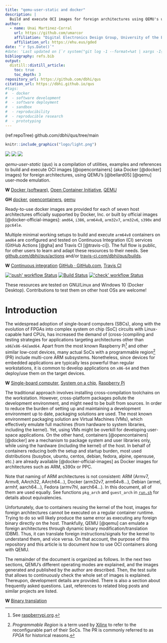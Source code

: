 ```yaml
---
title: "qemu-user-static and docker"
description: |
  Build and execute OCI images for foreign architectures using QEMU's user-mode emulation
author:
  - name: Unai Martinez-Corral
    url: https://github.com/umarcor
    affiliation: "Digital Electronics Design Group, University of the Basque Country (UPV/EHU)"
    affiliation_url: https://ehu.eus/gded
date: "`r Sys.Date()`"
#date: 'Last updated on [`r system("git log -1 --format=%at | xargs -I{} date -d @{} +%Y/%m/%d", intern=TRUE)`](https://github.com/umarcor/ghdl-cosim/commit/`r system("git rev-parse HEAD", intern=TRUE)`) and generated on `r format(Sys.time(), "%Y/%m/%d")`'
bibliography: refs.bib
output:
  distill::distill_article:
    toc: true
    toc_depth: 3
repository_url: https://github.com/dbhi/qus
citation_url: https://dbhi.github.io/qus
#tags:
#  - docker
#  - software development
#  - software deployment
#  - sandbox
#  - reproducibility
#  - reproducible research
#  - prototyping
---
```


(ref:repoTree) github.com/dbhi/qus/tree/main

```r
knitr::include_graphics("logo/light.png")
```

<aside>
  <a
    title="'dbhi/qus' GitHub repository"
    href="https://github.com/dbhi/qus"
  ><img
    src="https://img.shields.io/github/stars/dbhi/qus?longCache=true&style=flat-square&label=dbhi%2Fqus&logo=github&color=ec563c"
    data-external="1"
  ></a><!--
  -->
  <a
    title="Docker Hub"
    href="https://hub.docker.com/r/aptman/qus/"
  ><img
    src="https://img.shields.io/docker/pulls/aptman/qus.svg?longCache=true&style=flat-square&logo=docker&logoColor=fff&label=aptman%2Fqus"
    data-external="1"
  ></a><!--
  -->
  <a
    title="Releases"
    href="https://github.com/dbhi/qus/releases"
  ><img
    src="https://img.shields.io/github/commits-since/dbhi/qus/latest.svg?longCache=true&style=flat-square"
    data-external="1"
  ></a>
</aside>

*qemu-user-static* (*qus*) is a compilation of utilities, examples and references to build and execute OCI images [@opencontainers] (aka Docker [@docker] images) for foreign architectures, using QEMU's [@bellard05] [@qemu] user-mode emulation.

<aside>
**W** [Docker (software)](https://en.wikipedia.org/wiki/Docker_%28software%29), [Open Container Initiative](https://en.wikipedia.org/wiki/Open_Container_Initiative), [QEMU](https://en.wikipedia.org/wiki/QEMU)

**GH** [docker](https://github.com/docker), [opencontainers](https://github.com/opencontainers), [qemu](https://github.com/qemu)
</aside>

Ready-to-use docker images are provided for each of seven host architectures officially supported by Docker, Inc. or built by official images [@docker-official-images]: `amd64`, `i386`, `arm64v8`, `arm32v7`, `arm32v6`, `s390x` and `ppc64le`.

Multiple minimal working setups to build and execute `arm64v8` containers on `amd64` are configured and tested on Continuous Integration (CI) services (GitHub Actions [@gha] and Travis CI [@travis-ci]). The full flow is public, for other users to learn and adapt these resources to their needs. See [github.com/dbhi/qus/actions](https://github.com/dbhi/qus/actions) and/or [travis-ci.com/dbhi/qus/builds](https://travis-ci.com/dbhi/qus/builds).

<aside>
**W** [Continuous integration](https://en.wikipedia.org/wiki/Continuous_integration) [GitHub · GitHub.com](https://en.wikipedia.org/wiki/GitHub#GitHub.com), [Travis CI](https://en.wikipedia.org/wiki/Travis_CI)

<a
  title="'push' workflow Status"
  href="https://github.com/dbhi/qus/actions?query=workflow%3Apush"
><img
  alt="'push' workflow Status"
  src="https://img.shields.io/github/workflow/status/dbhi/qus/push?longCache=true&style=flat-square&logo=github&label=push"
  data-external="1"
></a><!--
-->
<a
  title="Build Status"
  href="https://travis-ci.com/dbhi/qus/builds"
><img
  alt="Build Status"
  src="https://img.shields.io/travis/com/dbhi/qus/master.svg?longCache=true&style=flat-square&logo=travis-ci&logoColor=fff&label=travis"
  data-external="1"
></a><!--
-->
<a
  title="'check' workflow Status"
  href="https://github.com/dbhi/qus/actions?query=workflow%3Acheck"
><img
  alt="'check' workflow Status"
  src="https://img.shields.io/github/workflow/status/dbhi/qus/check?longCache=true&style=flat-square&logo=github&label=check"
  data-external="1"
></a>
</aside>

These resources are tested on GNU/Linux and Windows 10 (Docker Desktop). Contributions to test them on other host OSs are welcome!

# Introduction

The widespread adoption of single-board computers (SBCs), along with the evolution of FPGAs into complex system on chip (SoC) circuits with Linux-capable hard CPUs, has increased the demand of (cross-)compiling and testing strategies for applications targeting architectures other than `x86`/`x86-64`/`amd64`. Apart from the most known Raspberry Pi^[See [raspberrypi.org](https://www.raspberrypi.org/).] and other similar low-cost devices, many actual SoCs with a programmable region^[*Programmable Region* is a term used by [Xilinx](https://www.xilinx.com/) to refer to the reconfigurable part of their SoCs. The PR is commonly referred to as *FPGA* for historical reasons.] (PR) include multi-core ARM subsystems. Nonetheless, since devices for embedded applications are typically less powerful than regular workstations, it is common to develop applications on `x86-64` and then deploy/use them on the target devices.

<aside>
**W** [Single-board computer](https://en.wikipedia.org/wiki/Single-board_computer), [System on a chip](https://en.wikipedia.org/wiki/System_on_a_chip), [Raspberry Pi](https://en.wikipedia.org/wiki/Raspberry_Pi)
</aside>

The traditional approach involves installing cross-compilation toolchains on the workstation. However, cross-platform packages pollute the development environment, and might need to be built from sources. In order to reduce the burden of setting up and maintaining a development environment up to date, packaging solutions are used. The most known environment packaging solution are Virtual Machines (VMs), which effectively emulate full machines (from hardware to system libraries, including the kernel). Yet, using VMs might be overkill for developing user-space applications. On the other hand, containers [@opencontainers] [@docker] are a mechanism to package system and user libraries only, while using the hardware (including the kernel) of the host. In behalf of containers reducing both the setup and startup burden, most used distributions (busybox, ubuntu, centos, debian, fedora, alpine, opensuse, etc.) are already available [@docker-official-images] as Docker images for architectures such as ARM, s390x or PPC.

<aside>
Note that naming of ARM architectures is not consistent: ARM (Armv7, Armv8, AArch32, AArch64...), Docker (arm32v7, arm64v8...), Debian (armel, armhf, aarch64...), Fedora (armv7hl, aarch64...). In this document, all of them are used equally. See functions `pkg_arch` and `guest_arch` in [`run.sh`](https://(ref:repoTree)/run.sh) for details about equivalencies.
</aside>

Unfortunately, due to containers reusing the kernel of the host, images for foreign architectures cannot be executed on a regular container runtime. Trying to do so will likely produce the same error as executing any foreign binary directly on the host. Thankfully, QEMU [@qemu] can emulate a foreign architectures through dynamic binary modification/translation (DBM). Thus, it can translate foreign instructions/signals for the kernel to understand them, and vice versa. On that account, the purpose of this repository and this article is to document how to use OCI containers along with QEMU.

The remainder of the document is organized as follows. In the next two sections, QEMU's different operating modes are explained, and the images generated and published by the author are described. Then, the test suite that allows to continuously check the whole set of images is explained. Thereupon, development details are provided. There is also a section about frequently asked questions. Last, references to related blog posts and similar projects are listed.

<aside>
**W** [Binary translation](https://en.wikipedia.org/wiki/Binary_translation)
</aside>

